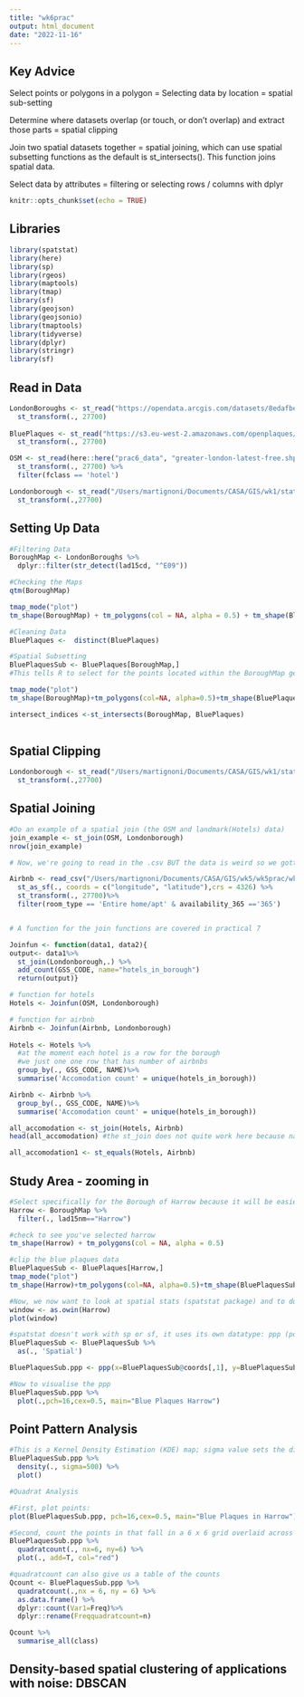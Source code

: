 ```yaml
---
title: "wk6prac"
output: html_document
date: "2022-11-16"
---
```


## Key Advice

Select points or polygons in a polygon = Selecting data by location = spatial sub-setting

Determine where datasets overlap (or touch, or don’t overlap) and extract those parts = spatial clipping

Join two spatial datasets together = spatial joining, which can use spatial subsetting functions as the default is st_intersects(). This function joins spatial data.

Select data by attributes = filtering or selecting rows / columns with dplyr

```r
knitr::opts_chunk$set(echo = TRUE)
```

## Libraries

```r
library(spatstat)
library(here)
library(sp)
library(rgeos)
library(maptools)
library(tmap)
library(sf)
library(geojson)
library(geojsonio)
library(tmaptools)
library(tidyverse)
library(dplyr)
library(stringr)
library(sf)
```

## Read in Data

```r

LondonBoroughs <- st_read("https://opendata.arcgis.com/datasets/8edafbe3276d4b56aec60991cbddda50_4.geojson") %>% 
  st_transform(., 27700)
  
BluePlaques <- st_read("https://s3.eu-west-2.amazonaws.com/openplaques/open-plaques-london-2018-04-08.geojson") %>% 
  st_transform(., 27700)

OSM <- st_read(here::here("prac6_data", "greater-london-latest-free.shp",   "gis_osm_pois_a_free_1.shp")) %>%
  st_transform(., 27700) %>%
  filter(fclass == 'hotel')

Londonborough <- st_read("/Users/martignoni/Documents/CASA/GIS/wk1/statistical-gis-boundaries-london/ESRI/London_Borough_Excluding_MHW.shp") %>% 
  st_transform(.,27700)

```

## Setting Up Data

```r

#Filtering Data
BoroughMap <- LondonBoroughs %>% 
  dplyr::filter(str_detect(lad15cd, "^E09"))

#Checking the Maps
qtm(BoroughMap)

tmap_mode("plot")
tm_shape(BoroughMap) + tm_polygons(col = NA, alpha = 0.5) + tm_shape(BluePlaques) + tm_dots(col = "blue")

#Cleaning Data
BluePlaques <-  distinct(BluePlaques)

#Spatial Subsetting
BluePlaquesSub <- BluePlaques[BoroughMap,]
#This tells R to select for the points located within the BoroughMap geometry

tmap_mode("plot")
tm_shape(BoroughMap)+tm_polygons(col=NA, alpha=0.5)+tm_shape(BluePlaquesSub)+tm_dots(col="blue")

intersect_indices <-st_intersects(BoroughMap, BluePlaques)
  
```

## Spatial Clipping

```r

Londonborough <- st_read("/Users/martignoni/Documents/CASA/GIS/wk1/statistical-gis-boundaries-london/ESRI/London_Borough_Excluding_MHW.shp") %>% 
  st_transform(.,27700)

```

## Spatial Joining

```r
#Do an example of a spatial join (the OSM and landmark(Hotels) data)
join_example <- st_join(OSM, Londonborough)
nrow(join_example)

# Now, we're going to read in the .csv BUT the data is weird so we gotta make the coordinate system into lon/lat and therefore make it inot spatial data

Airbnb <- read_csv("/Users/martignoni/Documents/CASA/GIS/wk5/wk5prac/wk5_data/listings.csv") %>%
  st_as_sf(., coords = c("longitude", "latitude"),crs = 4326) %>% 
  st_transform(., 27700)%>%
  filter(room_type == 'Entire home/apt' & availability_365 =='365')


# A function for the join functions are covered in practical 7

Joinfun <- function(data1, data2){
output<- data1%>%
  st_join(Londonborough,.) %>%
  add_count(GSS_CODE, name="hotels_in_borough") 
  return(output)}

# function for hotels
Hotels <- Joinfun(OSM, Londonborough)

# function for airbnb
Airbnb <- Joinfun(Airbnb, Londonborough)
 
Hotels <- Hotels %>%
  #at the moment each hotel is a row for the borough
  #we just one one row that has number of airbnbs
  group_by(., GSS_CODE, NAME)%>%
  summarise('Accomodation count' = unique(hotels_in_borough))

Airbnb <- Airbnb %>%
  group_by(., GSS_CODE, NAME)%>%
  summarise('Accomodation count' = unique(hotels_in_borough))

all_accomodation <- st_join(Hotels, Airbnb)
head(all_accomodation) #the st_join does not quite work here because name.x and name.y don't match. st_join is a left join, here the left table is hotels. SO, use st_equals

all_accomodation1 <- st_equals(Hotels, Airbnb)
```

## Study Area - zooming in

```r
#Select specifically for the Borough of Harrow because it will be easier to focus on one of them
Harrow <- BoroughMap %>%
  filter(., lad15nm=="Harrow")

#check to see you've selected harrow
tm_shape(Harrow) + tm_polygons(col = NA, alpha = 0.5)

#clip the blue plaques data
BluePlaquesSub <- BluePlaques[Harrow,]
tmap_mode("plot")
tm_shape(Harrow)+tm_polygons(col=NA, alpha=0.5)+tm_shape(BluePlaquesSub)+tm_dots(col="blue")

#Now, we now want to look at spatial stats (spatstat package) and to do that we need a window
window <- as.owin(Harrow)
plot(window)

#spatstat doesn't work with sp or sf, it uses its own datatype: ppp (point pattern object). First we make a sp object, then a ppp.
BluePlaquesSub <- BluePlaquesSub %>% 
  as(., 'Spatial')

BluePlaquesSub.ppp <- ppp(x=BluePlaquesSub@coords[,1], y=BluePlaquesSub@coords[,2], window=window) #makes the ppp

#Now to visualise the ppp
BluePlaquesSub.ppp %>% 
  plot(.,pch=16,cex=0.5, main="Blue Plaques Harrow")

```

## Point Pattern Analysis

```r
#This is a Kernel Density Estimation (KDE) map; sigma value sets the diameter of the Kernel
BluePlaquesSub.ppp %>% 
  density(., sigma=500) %>% 
  plot()

#Quadrat Analysis

#First, plot points:
plot(BluePlaquesSub.ppp, pch=16,cex=0.5, main="Blue Plaques in Harrow")

#Second, count the points in that fall in a 6 x 6 grid overlaid across the window
BluePlaquesSub.ppp %>% 
  quadratcount(., nx=6, ny=6) %>% 
  plot(., add=T, col="red")

#quadratcount can also give us a table of the counts
Qcount <- BluePlaquesSub.ppp %>%
  quadratcount(.,nx = 6, ny = 6) %>%
  as.data.frame() %>%
  dplyr::count(Var1=Freq)%>%
  dplyr::rename(Freqquadratcount=n)

Qcount %>% 
  summarise_all(class)

```

## Density-based spatial clustering of applications with noise: DBSCAN

```r

```


